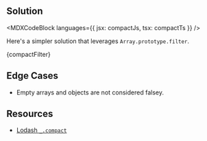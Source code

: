 

## Solution

<MDXCodeBlock languages={{ jsx: compactJs, tsx: compactTs }} />

Here's a simpler solution that leverages `Array.prototype.filter`.

<MDXCodeBlock>{compactFilter}</MDXCodeBlock>

## Edge Cases

- Empty arrays and objects are not considered falsey.

## Resources

- [Lodash `_.compact`](https://lodash.com/docs/#compact)
